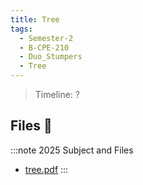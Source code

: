 ```yaml
---
title: Tree
tags:
  - Semester-2
  - B-CPE-210
  - Duo_Stumpers
  - Tree
---
```

> Timeline: ?


## Files 📂

:::note 2025 Subject and Files
- [tree.pdf](https://github.com/Studio-17/Epitech-Subjects/raw/main/Semester-2/B-CPE-210/Duo_Stumpers/Tree/tree.pdf)
:::

